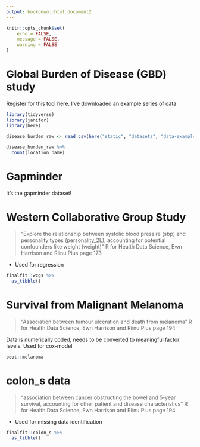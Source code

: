```yaml
---
output: bookdown::html_document2
---
```


```r
knitr::opts_chunk$set(
	echo = FALSE,
	message = FALSE,
	warning = FALSE
)
```

# Global Burden of Disease (GBD) study

Register for this tool here. I've downloaded an example series of data

```r
library(tidyverse)
library(janitor)
library(here)

disease_burden_raw <- read_csv(here("static", "datasets", "data-example_global-burden-of-disease", "data-example_global-burden-of-disease.csv"))

disease_burden_raw %>% 
  count(location_name)
```

# Gapminder

It's the gapminder dataset!

# Western Collaborative Group Study

> "Explore the relationship between systolic blood pressire (sbp) and personality types (personality_2L), accounting for potential confounders like weight (weight)"
> R for Health Data Science, Ewn Harrison and Riinu Pius page 173

- Used for regression

```r
finalfit::wcgs %>% 
  as_tibble()
```

# Survival from Malignant Melanoma

> "Association between tumour ulceration and death from melanoma"
> R for Health Data Science, Ewn Harrison and Riinu Pius page 194

Data is numerically coded, needs to be converted to meaningful factor levels. Used for cox-model

```r
boot::melanoma
```

# colon_s data

> "association between cancer obstructing the bowel and 5-year survival, accounting for other patient and disease characteristics"
> R for Health Data Science, Ewn Harrison and Riinu Pius page 194

- Used for missing data identification

```r
finalfit::colon_s %>% 
  as_tibble()
```



